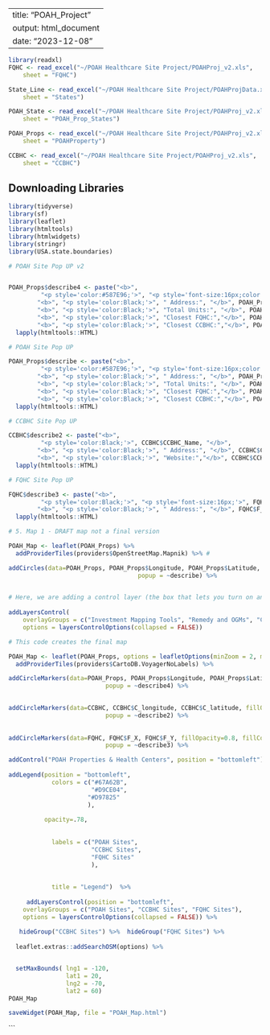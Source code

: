 ----
title: "POAH_Project"
output: html_document
date: "2023-12-08"
---

```r

library(readxl)
FQHC <- read_excel("~/POAH Healthcare Site Project/POAHProj_v2.xls", 
    sheet = "FQHC")

State_Line <- read_excel("~/POAH Healthcare Site Project/POAHProjData.xls", 
    sheet = "States")

POAH_State <- read_excel("~/POAH Healthcare Site Project/POAHProj_v2.xls", 
    sheet = "POAH_Prop_States")

POAH_Props <- read_excel("~/POAH Healthcare Site Project/POAHProj_v2.xls", 
    sheet = "POAHProperty")

CCBHC <- read_excel("~/POAH Healthcare Site Project/POAHProj_v2.xls", 
    sheet = "CCBHC")

```

## Downloading Libraries
```r
library(tidyverse)
library(sf)
library(leaflet)
library(htmltools)
library(htmlwidgets)
library(stringr)
library(USA.state.boundaries)
```

```r

# POAH Site Pop UP v2


POAH_Props$describe4 <- paste("<b>",  
         "<p style='color:#587E96;'>", "<p style='font-size:16px;color:#587E96;'>", POAH_Props$Property_Name, "</b>", 
        "<b>", "<p style='color:Black;'>", " Address:", "</b>", POAH_Props$`Combined Address`,
        "<b>", "<p style='color:Black;'>", "Total Units:", "</b>", POAH_Props$Total_Units, 
        "<b>", "<p style='color:Black;'>", "Closest FQHC:","</b>", POAH_Props$F_Satellite_Name,
        "<b>", "<p style='color:Black;'>", "Closest CCBHC:","</b>", POAH_Props$CCBHC_Name) %>%
  lapply(htmltools::HTML)
```

```r

# POAH Site Pop UP

POAH_Props$describe <- paste("<b>",  
         "<p style='color:#587E96;'>", "<p style='font-size:16px;color:#587E96;'>", POAH_Props$Property_Name, "</b>", 
        "<b>", "<p style='color:Black;'>", " Address:", "</b>", POAH_Props$`Combined Address`,
        "<b>", "<p style='color:Black;'>", "Total Units:", "</b>", POAH_Props$Total_Units, 
        "<b>", "<p style='color:Black;'>", "Closest FQHC:","</b>", POAH_Props$F_Satellite_Name,
        "<b>", "<p style='color:Black;'>", "Closest CCBHC:","</b>", POAH_Props$CCBHC_Name) %>%
  lapply(htmltools::HTML)
```

```r

# CCBHC Site Pop UP

CCBHC$describe2 <- paste("<b>",  
         "<p style='color:Black;'>", CCBHC$CCBHC_Name, "</b>", 
        "<b>", "<p style='color:Black;'>", " Address:", "</b>", CCBHC$CCHBC_Address, ",",  
        "<b>", "<p style='color:Black;'>", "Website:","</b>", CCBHC$CCHBC_Website) %>%
  lapply(htmltools::HTML)

```

```r

# FQHC Site Pop UP

FQHC$describe3 <- paste("<b>",  
         "<p style='color:Black;'>", "<p style='font-size:16px;'>", FQHC$F_Satellite_Name, "</b>", "<br/>", 
        "<b>", "<p style='color:Black;'>", " Address:", "</b>", FQHC$F_Address, ", ", "Site Type:","</b>", FQHC$F_Site_Type, ",", "Phone Number:","</b>", FQHC$F_Telephone) %>%
  lapply(htmltools::HTML)
```

```r

# 5. Map 1 - DRAFT map not a final version

POAH_Map <- leaflet(POAH_Props) %>%    
  addProviderTiles(providers$OpenStreetMap.Mapnik) %>% #

addCircles(data=POAH_Props, POAH_Props$Longitude, POAH_Props$Latitude, fillColor="Green", fillOpacity = 1, color="Green", radius = 800, group = "Investment Mapping Tools", highlightOptions = highlightOptions(color = "Black", opacity = .2), 
                                    popup = ~describe) %>% 
  

# Here, we are adding a control layer (the box that lets you turn on and off grant rounds)
  
addLayersControl(
    overlayGroups = c("Investment Mapping Tools", "Remedy and OGMs", "Community Driven Strategies", "Enforcement Strategies", "Remedy for Mining Disasters", "Women's Economic Justice", "Round 6"),
    options = layersControlOptions(collapsed = FALSE))

```


```r
# This code creates the final map

POAH_Map <- leaflet(POAH_Props, options = leafletOptions(minZoom = 2, maxZoom = 8)) %>%
  addProviderTiles(providers$CartoDB.VoyagerNoLabels) %>%

addCircleMarkers(data=POAH_Props, POAH_Props$Longitude, POAH_Props$Latitude, fillColor="#67A62B", fillOpacity = .6, color=NA, group = "POAH Sites", radius = 5,
                           popup = ~describe4) %>%

               
addCircleMarkers(data=CCBHC, CCBHC$C_longitude, CCBHC$C_latitude, fillOpacity=.92, fillColor = "#D9CE04", color=NA, group = "CCBHC Sites", radius = 5,
                           popup = ~describe2) %>% 
  
 
addCircleMarkers(data=FQHC, FQHC$F_X, FQHC$F_Y, fillOpacity=0.8, fillColor = "#D97925", color= NA, group = "FQHC Sites", radius = 5,
                           popup = ~describe3) %>%

addControl("POAH Properties & Health Centers", position = "bottomleft") %>%
  
addLegend(position = "bottomleft", 
            colors = c("#67A62B", 
                       "#D9CE04",
                      "#D97825"
                      ),
          
          opacity=.78,
           
           
            labels = c("POAH Sites",
                       "CCBHC Sites",
                       "FQHC Sites"
                       ),
           
           
            title = "Legend")  %>%   
  
     addLayersControl(position = "bottomleft",
    overlayGroups = c("POAH Sites", "CCBHC Sites", "FQHC Sites"),
    options = layersControlOptions(collapsed = FALSE)) %>% 
  
   hideGroup("CCBHC Sites") %>%  hideGroup("FQHC Sites") %>% 
  
  leaflet.extras::addSearchOSM(options) %>% 


  setMaxBounds( lng1 = -120,
                lat1 = 20,
                lng2 = -70,
                lat2 = 60)
POAH_Map

saveWidget(POAH_Map, file = "POAH_Map.html")


```


```

